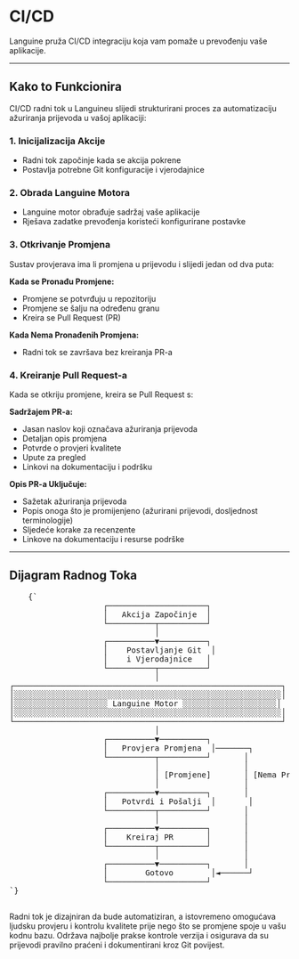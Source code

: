 # CI/CD

Languine pruža CI/CD integraciju koja vam pomaže u prevođenju vaše aplikacije.

---

## Kako to Funkcionira

CI/CD radni tok u Languineu slijedi strukturirani proces za automatizaciju ažuriranja prijevoda u vašoj aplikaciji:

### 1. Inicijalizacija Akcije
- Radni tok započinje kada se akcija pokrene
- Postavlja potrebne Git konfiguracije i vjerodajnice

### 2. Obrada Languine Motora
- Languine motor obrađuje sadržaj vaše aplikacije
- Rješava zadatke prevođenja koristeći konfigurirane postavke

### 3. Otkrivanje Promjena
Sustav provjerava ima li promjena u prijevodu i slijedi jedan od dva puta:

**Kada se Pronađu Promjene:**
- Promjene se potvrđuju u repozitoriju
- Promjene se šalju na određenu granu
- Kreira se Pull Request (PR)

**Kada Nema Pronađenih Promjena:**
- Radni tok se završava bez kreiranja PR-a

### 4. Kreiranje Pull Request-a
Kada se otkriju promjene, kreira se Pull Request s:

**Sadržajem PR-a:**
- Jasan naslov koji označava ažuriranja prijevoda
- Detaljan opis promjena
- Potvrde o provjeri kvalitete
- Upute za pregled
- Linkovi na dokumentaciju i podršku

**Opis PR-a Uključuje:**
- Sažetak ažuriranja prijevoda
- Popis onoga što je promijenjeno (ažurirani prijevodi, dosljednost terminologije)
- Sljedeće korake za recenzente
- Linkove na dokumentaciju i resurse podrške

---

## Dijagram Radnog Toka

<div className="flex flex-col items-center justify-center p-4 h-[400px] sm:h-[500px] md:h-[650px]">
  <pre
    className="p-4 text-sm leading-5 mb-4 scale-[0.5] sm:scale-[0.65] md:scale-90 transform-gpu"
    style={{
      fontFamily: "monospace",
      whiteSpace: "pre",
      textAlign: "left",
    }}
  >
    {`
                    ┌─────────────────────┐
                    │   Akcija Započinje  │
                    └──────────┬──────────┘
                               │
                    ┌──────────▼──────────┐
                    │    Postavljanje Git  │
                    │    i Vjerodajnice   │
                    └──────────┬──────────┘
                               │
┌─────────────────────────────────────────────────────────┐
│░░░░░░░░░░░░░░░░░░░░░░░░░░░░░░░░░░░░░░░░░░░░░░░░░░░░░░░░░│
│░░░░░░░░░░░░░░░░░░░░ Languine Motor ░░░░░░░░░░░░░░░░░░░░│
│░░░░░░░░░░░░░░░░░░░░░░░░░░░░░░░░░░░░░░░░░░░░░░░░░░░░░░░░░│
└─────────────────────────────────────────────────────────┘
                               │
                    ┌──────────▼──────────┐
                    │   Provjera Promjena  │───────┐
                    └──────────┬──────────┘       │
                               │                  │
                               │ [Promjene]       │ [Nema Promjena]
                               │                  │
                    ┌──────────▼──────────┐       │
                    │   Potvrdi i Pošalji  │       │
                    └──────────┬──────────┘       │
                               │                  │
                    ┌──────────▼──────────┐       │
                    │    Kreiraj PR       │       │
                    └──────────┬──────────┘       │
                               │                  │
                    ┌──────────▼──────────┐       │
                    │        Gotovo        │◄──────┘
                    └─────────────────────┘
`}
  </pre>
</div>

Radni tok je dizajniran da bude automatiziran, a istovremeno omogućava ljudsku provjeru i kontrolu kvalitete prije nego što se promjene spoje u vašu kodnu bazu. Održava najbolje prakse kontrole verzija i osigurava da su prijevodi pravilno praćeni i dokumentirani kroz Git povijest.
